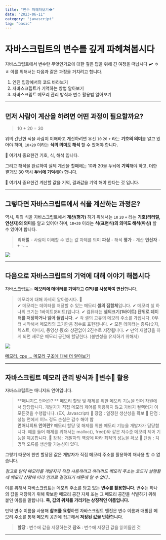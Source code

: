 ```yaml
---
title: "변수 파헤쳐보기👁"
date: "2023-06-11"
category: "javascript"
tag: "basic"
---
```


# 자바스크립트의 변수를 깊게 파헤쳐봅시다
자바스크립트에서 변수란 무엇인가요에 대한 깊은 답을 위해 긴 여정을 떠납시다 🛩 ㅎㅎ
이를 위해서는 다음과 같은 과정을 거치려고 합니다.

1. 엔진 입장에서의 코드 바라보기
2. 자바스크립트가 기억하는 방법 알아보기
3. 자바스크립트 메모리 관리 방식과 변수 활용법 알아보기

---

## 먼저 사람이 계산을 하려면 어떤 과정이 필요할까요?

> 10 + 20 = 30

위의 간단한 식을 사람이 이해하고 계산하려면 우선 `10` `20` `+` 라는 **기호의 의미**를 알고 있어야 하며, `10+20` 이라는 **식의 의미도 해석** 할 수 있어야 합니다.

📌 여기서 중요한건 기호, 식, 해석 입니다.

그리고 해석을 완료하여 실제 계산을 할때에는 10과 20을 두뇌에 **기억**해야 하고, 더한 결과값 30 역시 **두뇌에 기억**해야 합니다.

📌  여기서 중요한건 계산할 값을 기억, 결과값을 기억 해야 한다는 것 입니다.

---

## 그렇다면 자바스크립트에서 식을 계산하는 과정은?


역시, 위의 식을 자바스크립트에서 **계산(평가)** 하기 위해서는 `10` `20` `+` 라는 **기호(리터럴, 연산자)의 의미**를 알고 있어야 하며, `10+20` 이라는 **식(표현식)의 의미도 해석(파싱)** 할 수 있어야 합니다.

> **리터럴** - 사람이 이해할 수 있는 값 자체를 의미
**파싱** - 해석
**평가** - 계산
**연산자** - `+` `-`....

![](https://velog.velcdn.com/images/boyeon_jeong/post/153028dd-5620-4756-ba80-328bf750c39f/image.png)

---
## 다음으로 자바스크립트의 기억에 대해 이야기 해봅시다

자바스크립트는 **메모리에 데이터를 기억**하고 **CPU를 사용하여 연산**합니다.

> 메모리에 대해 자세히 알아봅시다. 🧐  <br/>
✔ 메모리는 데이터를 저장할 수 있는 메모리 **셀의 집합체**입니다.
✔ 메모리 셀 하나의 크기는 1바이트(8비트)입니다.
✔ 컴퓨터는 **셀의크기(1바이트) 단위로 데이터를 저장하거나 읽어 들입니다.**
✔ 각 셀의 고유의 메모리 주소를 가집니다. 0부터 시작해서 메모리의 크기만큼 정수로 표현됩니다.
✔ 모든 데이터는 종류(숫자, 텍스트, 이미지, 동영상 등)와 상관없이 2진수로 저장됩니다.
✔ 만약 재할당을 하게 되면 새로운 메모리 공간에 할당한다. (불변성을 유지하기 위해서)

![](https://velog.velcdn.com/images/boyeon_jeong/post/33c1fcb4-ec43-4426-9b02-f406f2d957c0/image.png)

[메모리, cpu ... 메모리 구조에 대해 더 알아보기](https://hongong.hanbit.co.kr/%EC%BB%B4%ED%93%A8%ED%84%B0%EC%9D%98-4%EA%B0%80%EC%A7%80-%ED%95%B5%EC%8B%AC-%EB%B6%80%ED%92%88cpu-%EB%A9%94%EB%AA%A8%EB%A6%AC-%EB%B3%B4%EC%A1%B0%EA%B8%B0%EC%96%B5%EC%9E%A5/)

---
## 자바스크립트 메모리 관리 방식과 🌟변수🌟 활용

자바스크립트는 매니지드 언어입니다.
> **매니지드 언어란? **
메모리 할당 및 해제를 위한 메모리 기능을 언어 차원에서 담당합니다. 개발자가 직접 메모리 제어를 허용하지 않고 가비지 컬렉터가 이 모든것을 수행합니다. (EX,  Javascript)
📌  장점 : 일정한 생산성을 확보
📌  단점 : 성능 면에서 어느 정도 손실은 감수 해야 함 <br/>
**언매니지드 언어란?**
메모리 할당 및 해제를 위한 메모리 기능을 개발자가 담당합니다. 예를 들어 해제를 위해서는 malloc(), free()와 같은 저수준 메모리 제어 기능을 제공합니다.
📌  장점 : 개발자의 역량에 따라 최적의 성능을 확보
📌  단점 : 치명적 오류를 생산할 가능성이 있다.

그렇기 때문에 한번 할당된 값은 개발자가 직접 메모리 주소를 활용하여 재사용 할 수 없습니다.

_참고로 만약 메모리를 개발자가 직접 사용하려고 하더라도 메모리 주소는 코드가 실행될 때 메모리 상황에 따라 임의로 결정되기 때문에 알 수 없다.._

이를 위해서 자바스크립트는 메모리 주소를 담고 있는 **변수를 활용합니다**. 변수는 하나의 값을 저장하기 위해 확보한 메모리 공간 자체 또는 그 메모리 공간을 식별하기 위해 붙인 이름을 말합니다. **즉, 값의 위치를 가리키는 상징적인 이름입니다.**

만약 변수 이름을 사용해 **참조를 요청**하면 자바스크립트 엔진은 변수 이름과 매핑된 메모리 주소를 통해 메모리 공간에 접근해서 **저장된 값을 반환**합니다.

> **할당** : 변수에 값을 저장하는것
**참조** : 변수에 저장된 값을 읽어들인 것

---





